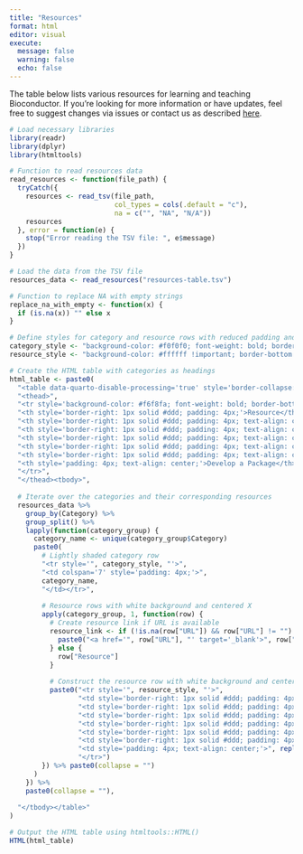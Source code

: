 ```yaml
---
title: "Resources"
format: html
editor: visual
execute:
  message: false
  warning: false
  echo: false
---
```


The table below lists various resources for learning and teaching Bioconductor. If you're looking for more information or have updates, feel free to suggest changes via issues or contact us as described [here](index.qmd).

```r
# Load necessary libraries
library(readr)
library(dplyr)
library(htmltools)

# Function to read resources data
read_resources <- function(file_path) {
  tryCatch({
    resources <- read_tsv(file_path, 
                          col_types = cols(.default = "c"),
                          na = c("", "NA", "N/A"))
    resources
  }, error = function(e) {
    stop("Error reading the TSV file: ", e$message)
  })
}

# Load the data from the TSV file
resources_data <- read_resources("resources-table.tsv")

# Function to replace NA with empty strings
replace_na_with_empty <- function(x) {
  if (is.na(x)) "" else x
}

# Define styles for category and resource rows with reduced padding and smaller font
category_style <- "background-color: #f0f0f0; font-weight: bold; border-bottom: 2px solid #ddd; font-size: 12px;"  # Lighter grey and smaller font
resource_style <- "background-color: #ffffff !important; border-bottom: 1px solid #ddd; font-size: 12px;"  # Smaller font size for rows

# Create the HTML table with categories as headings
html_table <- paste0(
  "<table data-quarto-disable-processing='true' style='border-collapse: collapse; width: 100%; border: 1px solid #ddd;'>", # Add data-quarto-disable-processing attribute
  "<thead>",
  "<tr style='background-color: #f6f8fa; font-weight: bold; border-bottom: 2px solid #ddd; font-size: 12px;'>",  # Reduced font size for headers
  "<th style='border-right: 1px solid #ddd; padding: 4px;'>Resource</th>",
  "<th style='border-right: 1px solid #ddd; padding: 4px; text-align: center;'>Acquire the Fundamentals (novice R)</th>",
  "<th style='border-right: 1px solid #ddd; padding: 4px; text-align: center;'>Acquire the Fundamentals (experienced R)</th>",
  "<th style='border-right: 1px solid #ddd; padding: 4px; text-align: center;'>Analyze Your Data</th>",
  "<th style='border-right: 1px solid #ddd; padding: 4px; text-align: center;'>Connect with the Community</th>",
  "<th style='border-right: 1px solid #ddd; padding: 4px; text-align: center;'>Train Others</th>",
  "<th style='padding: 4px; text-align: center;'>Develop a Package</th>",
  "</tr>",
  "</thead><tbody>",
  
  # Iterate over the categories and their corresponding resources
  resources_data %>%
    group_by(Category) %>%
    group_split() %>%
    lapply(function(category_group) {
      category_name <- unique(category_group$Category)
      paste0(
        # Lightly shaded category row
        "<tr style='", category_style, "'>", 
        "<td colspan='7' style='padding: 4px;'>", 
        category_name, 
        "</td></tr>",  
        
        # Resource rows with white background and centered X
        apply(category_group, 1, function(row) {
          # Create resource link if URL is available
          resource_link <- if (!is.na(row["URL"]) && row["URL"] != "") {
            paste0("<a href='", row["URL"], "' target='_blank'>", row["Resource"], "</a>")
          } else {
            row["Resource"]
          }
          
          # Construct the resource row with white background and centered X
          paste0("<tr style='", resource_style, "'>",
                 "<td style='border-right: 1px solid #ddd; padding: 4px;'>", resource_link, "</td>",
                 "<td style='border-right: 1px solid #ddd; padding: 4px; text-align: center;'>", replace_na_with_empty(row[3]), "</td>",
                 "<td style='border-right: 1px solid #ddd; padding: 4px; text-align: center;'>", replace_na_with_empty(row[4]), "</td>",
                 "<td style='border-right: 1px solid #ddd; padding: 4px; text-align: center;'>", replace_na_with_empty(row[5]), "</td>",
                 "<td style='border-right: 1px solid #ddd; padding: 4px; text-align: center;'>", replace_na_with_empty(row[6]), "</td>",
                 "<td style='border-right: 1px solid #ddd; padding: 4px; text-align: center;'>", replace_na_with_empty(row[7]), "</td>",
                 "<td style='padding: 4px; text-align: center;'>", replace_na_with_empty(row[8]), "</td>",
                 "</tr>")
        }) %>% paste0(collapse = "")
      )
    }) %>%
    paste0(collapse = ""),
  
  "</tbody></table>"
)

# Output the HTML table using htmltools::HTML()
HTML(html_table)
```